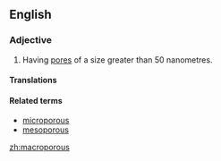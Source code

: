 ==English==

===Adjective===
{{wikipedia|macroporous material}}
{{en-adj}}

# {{context|of a material}} Having [[pore]]s of a size greater than 50 nanometres.

====Translations====
{{trans-top|}}
{{trans-mid}}
{{trans-bottom}}

====Related terms====
* [[microporous]]
* [[mesoporous]]


[[zh:macroporous]]